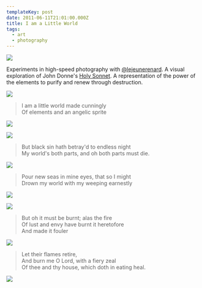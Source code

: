 ```yaml
---
templateKey: post
date: 2011-06-11T21:01:00.000Z
title: I am a Little World
tags:
  - art
  - photography
---
```

![](../../assets/photos/20090327-JHARRELL-DREAM-144.jpg)

Experiments in high-speed photography with [@lejeunerenard](https://twitter.com/lejeunerenard). A visual exploration of John Donne's [Holy Sonnet](https://www.poetryfoundation.org/poems/44108/holy-sonnets-i-am-a-little-world-made-cunningly). A representation of the power of the elements to purify and renew through destruction.

![](../../assets/photos/20081004-JHARRELL-DREAM-39.jpg)

> I am a little world made cunningly<br/>
> Of elements and an angelic sprite

![](../../assets/photos/20090430-JHARRELL-DREAM-29.jpg)

![](../../assets/photos/20090327-JHARRELL-DREAM-193.jpg)

> But black sin hath betray'd to endless night<br/>
> My world's both parts, and oh both parts must die.

![](../../assets/photos/20091010-DSC_2170.jpg)

> Pour new seas in mine eyes, that so I might<br/>
> Drown my world with my weeping earnestly

![](../../assets/photos/20090807-012.jpg)

![](../../assets/photos/20090808-105.jpg)

> But oh it must be burnt; alas the fire<br/>
> Of lust and envy have burnt it heretofore<br/>
> And made it fouler

![](../../assets/photos/20110611-DSC_6685.jpg)

> Let their flames retire,<br/>
> And burn me O Lord, with a fiery zeal<br/>
> Of thee and thy house, which doth in eating heal.

![](../../assets/photos/20110611-DSC_6715.jpg)